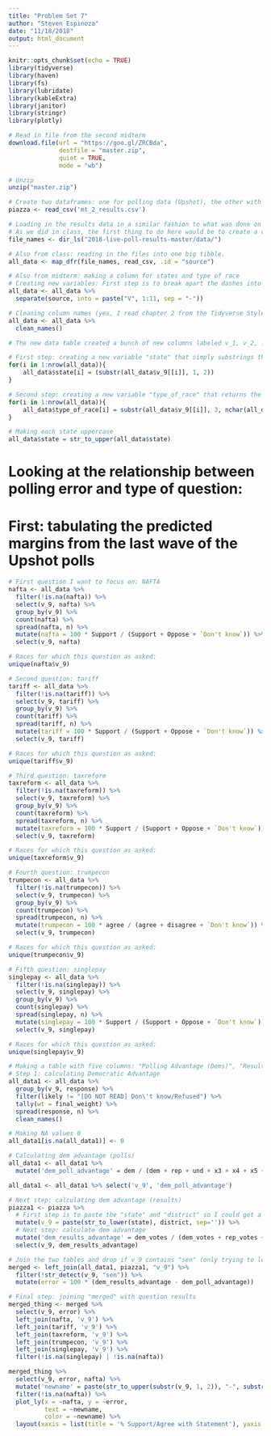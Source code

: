 ```yaml
---
title: "Problem Set 7"
author: "Steven Espinoza"
date: "11/18/2018"
output: html_document
---
```


```r
knitr::opts_chunk$set(echo = TRUE)
library(tidyverse)
library(haven)
library(fs)
library(lubridate)
library(kableExtra)
library(janitor)
library(stringr)
library(plotly)
```


```r
# Read in file from the second midterm
download.file(url = "https://goo.gl/ZRCBda",
              destfile = "master.zip",
              quiet = TRUE,
              mode = "wb")

# Unzip
unzip("master.zip")

# Create two dataframes: one for polling data (Upshot), the other with results data (Piazza)
piazza <- read_csv('mt_2_results.csv')

# Loading in the results data in a similar fashion to what was done on the midterm: 
# As we did in class, the first thing to do here would be to create a vector with all the file names contained in the 2018-live-poll-results-master/data file.
file_names <- dir_ls("2018-live-poll-results-master/data/")

# Also from class: reading in the files into one big tibble.
all_data <- map_dfr(file_names, read_csv, .id = "source")

# Also from midterm: making a column for states and type of race
# Creating new variables: First step is to break apart the dashes into separate columns.
all_data <- all_data %>% 
  separate(source, into = paste("V", 1:11, sep = "-"))

# Cleaning column names (yes, I read chapter 2 from the Tidyverse Style Guide)
all_data <- all_data %>% 
  clean_names()

# The new data table created a bunch of new columns labeled v_1, v_2, ..., v_11. In here, the column labeled v_9 tells us the both the state and whether the race being polled was a Senate race or a House race. If it was a Senate race, the variable contained "sen"; else, it contained the number of the district being polled.

# First step: creating a new variable "state" that simply substrings the first two letters of V9
for(i in 1:nrow(all_data)){
    all_data$state[i] = (substr(all_data$v_9[[i]], 1, 2))
}

# Second step: creating a new variable "type_of_race" that returns the district number if it was a House race, or "sen" if it was the senate race.
for(i in 1:nrow(all_data)){
    all_data$type_of_race[i] = substr(all_data$v_9[[i]], 3, nchar(all_data$v_9[[i]]))
}

# Making each state uppercase
all_data$state = str_to_upper(all_data$state)

```

# Looking at the relationship between polling error and type of question:
# First: tabulating the predicted margins from the last wave of the Upshot polls

```r
# First question I want to focus on: NAFTA
nafta <- all_data %>% 
  filter(!is.na(nafta)) %>%
  select(v_9, nafta) %>% 
  group_by(v_9) %>% 
  count(nafta) %>% 
  spread(nafta, n) %>% 
  mutate(nafta = 100 * Support / (Support + Oppose + `Don't know`)) %>% 
  select(v_9, nafta)

# Races for which this question as asked:
unique(nafta$v_9)
```

```r
# Second question: tariff
tariff <- all_data %>% 
  filter(!is.na(tariff)) %>%
  select(v_9, tariff) %>% 
  group_by(v_9) %>% 
  count(tariff) %>% 
  spread(tariff, n) %>% 
  mutate(tariff = 100 * Support / (Support + Oppose + `Don't know`)) %>% 
  select(v_9, tariff)

# Races for which this question as asked:
unique(tariff$v_9)
```

```r
# Third question: taxreform
taxreform <- all_data %>% 
  filter(!is.na(taxreform)) %>%
  select(v_9, taxreform) %>% 
  group_by(v_9) %>% 
  count(taxreform) %>% 
  spread(taxreform, n) %>% 
  mutate(taxreform = 100 * Support / (Support + Oppose + `Don't know`)) %>% 
  select(v_9, taxreform)

# Races for which this question as asked:
unique(taxreform$v_9)
```

```r
# Fourth question: trumpecon
trumpecon <- all_data %>% 
  filter(!is.na(trumpecon)) %>%
  select(v_9, trumpecon) %>% 
  group_by(v_9) %>% 
  count(trumpecon) %>% 
  spread(trumpecon, n) %>% 
  mutate(trumpecon = 100 * agree / (agree + disagree + `Don't know`)) %>% 
  select(v_9, trumpecon)

# Races for which this question as asked:
unique(trumpecon$v_9)
```


```r
# Fifth question: singlepay
singlepay <- all_data %>% 
  filter(!is.na(singlepay)) %>%
  select(v_9, singlepay) %>% 
  group_by(v_9) %>% 
  count(singlepay) %>% 
  spread(singlepay, n) %>% 
  mutate(singlepay = 100 * Support / (Support + Oppose + `Don't know`)) %>% 
  select(v_9, singlepay)

# Races for which this question as asked:
unique(singlepay$v_9)
```

```r
# Making a table with five columns: "Polling Advantage (Dems)", "Results Advantage (Dems)", and the five questions above
# Step 1: calculating Democratic Advantage
all_data1 <- all_data %>% 
  group_by(v_9, response) %>% 
  filter(likely != "[DO NOT READ] Don\'t know/Refused") %>% 
  tally(wt = final_weight) %>% 
  spread(response, n) %>%
  clean_names()

# Making NA values 0
all_data1[is.na(all_data1)] <- 0

# Calculating dem advantage (polls)
all_data1 <- all_data1 %>% 
  mutate('dem_poll_advantage' = dem / (dem + rep + und + x3 + x4 + x5 + x6))

all_data1 <- all_data1 %>% select('v_9', 'dem_poll_advantage')

# Next step: calculating dem advantage (results)
piazza1 <- piazza %>% 
  # First step is to paste the "state" and "district" so I could get a list of all the races in a manner that matches the format of the first dataframe.
  mutate(v_9 = paste(str_to_lower(state), district, sep='')) %>% 
  # Next step: calculate dem advantage
  mutate('dem_results_advantage' = dem_votes / (dem_votes + rep_votes + other_votes)) %>% 
  select(v_9, dem_results_advantage)

# Join the two tables and drop if v_9 contains "sen" (only trying to look at house races) and calculating error (in percent):
merged <- left_join(all_data1, piazza1, "v_9") %>% 
  filter(!str_detect(v_9, "sen")) %>% 
  mutate(error = 100 * (dem_results_advantage - dem_poll_advantage))
```

```r
# Final step: joining "merged" with question results
merged_thing <- merged %>% 
  select(v_9, error) %>% 
  left_join(nafta, 'v_9') %>% 
  left_join(tariff, 'v_9') %>% 
  left_join(taxreform, 'v_9') %>% 
  left_join(trumpecon, 'v_9') %>% 
  left_join(singlepay, 'v_9') %>% 
  filter(!is.na(singlepay) | !is.na(nafta))

```

```r
merged_thing %>% 
  select(v_9, error, nafta) %>% 
  mutate('newname' = paste(str_to_upper(substr(v_9, 1, 2)), "-", substr(v_9, 3, 4), sep='')) %>% 
  filter(!is.na(nafta)) %>% 
  plot_ly(x = ~nafta, y = ~error, 
          text = ~newname,
          color = ~newname) %>% 
  layout(xaxis = list(title = '% Support/Agree with Statement'), yaxis = list(title = 'Error in predicting Democratic Advantage'))



```

